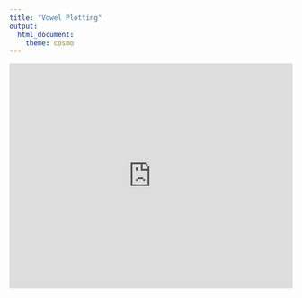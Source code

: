 ```yaml
---
title: "Vowel Plotting"
output: 
  html_document: 
    theme: cosmo
---
```


<iframe height="400" width="100%" frameborder="no" src="https://scott-nelson.shinyapps.io/VowelPlotting/"> </iframe>